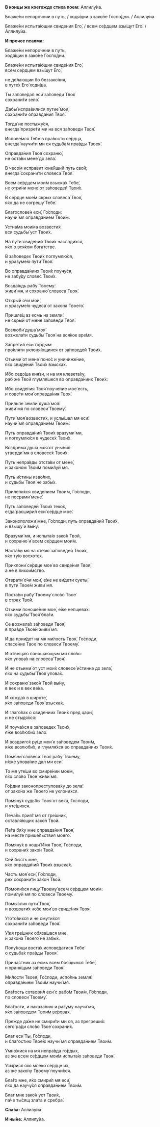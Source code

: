 **В концы же коегождо стиха поем:** Аллилу́иа.

Блаже́ни непоро́чнии в путь, / ходя́щии в зако́не Госпо́дни. / Аллилу́иа.

Блаже́ни испыта́ющии свидения Его́, / всем се́рдцем взы́щут Его́. / Аллилу́иа.

**И прочее псалма:**

Блаже́ни непоро́чнии в путь,  
ходя́щии в зако́не Госпо́дни.

Блаже́ни испыта́ющии свиде́ния Его́,  
всем се́рдцем взы́щут Его́,

не де́лающии бо беззако́ния,  
в путе́х Его́ ходи́ша.

Ты запове́дал еси́ за́поведи Твоя́  
сохрани́ти зело́.

Дабы́ испра́вилися путие́ мои́,  
сохрани́ти оправда́ния Твоя́.

Тогда́ не постыжу́ся,  
внегда́ призре́ти ми на вся за́поведи Твоя́.

Испове́мся Тебе́ в пра́вости се́рдца,  
внегда́ научи́ти ми ся судьба́м пра́вды Твоея́.

Оправда́ния Твоя́ сохраню́,  
не оста́ви мене́ до зела́.

В чесо́м испра́вит юне́йший путь свой;  
внегда́ сохрани́ти словеса́ Твоя́.

Всем се́рдцем мои́м взыска́х Тебе́,  
не отри́ни мене́ от за́поведей Твои́х.

В се́рдце мое́м скрых словеса́ Твоя́,  
я́ко да не согрешу́ Тебе́.

Благослове́н еси́, Го́споди:  
научи́ мя оправда́нием Твои́м.

Устна́ма мои́ма возвести́х  
вся судьбы́ уст Твои́х.

На пути́ свиде́ний Твои́х наслади́хся,  
я́ко о вся́ком бога́тстве.

В за́поведех Твои́х поглумлю́ся,  
и уразуме́ю пути́ Твоя́.

Во оправда́ниих Твои́х поучу́ся,  
не забу́ду слове́с Твои́х.

Возда́ждь рабу́ Твоему́:  
живи́ мя, и сохраню́ словеса́ Твоя́.

Откры́й о́чи мои́,  
и уразуме́ю чудеса́ от зако́на Твоего́.

Пришле́ц аз есмь на земли́:  
не скрый от мене́ за́поведи Твоя́.

Возлюби́ душа́ моя́  
возжела́ти судьбы́ Твоя́ на вся́кое вре́мя.

Запрети́л еси́ го́рдым:  
про́кляти уклоня́ющиися от за́поведей Твои́х.

Отьими́ от мене́ поно́с и уничиже́ние,  
я́ко свиде́ний Твои́х взыска́х.

И́бо седо́ша кня́зи, и на мя клевета́ху,  
раб же Твой глумля́шеся во оправда́ниих Твои́х:

И́бо свиде́ния Твоя́ поуче́ние мое́ есть,  
и сове́ти мои́ оправда́ния Твоя́.

Прильпе́ земли́ душа́ моя́:  
живи́ мя по словеси́ Твоему́.

Пути́ моя́ возвести́х, и услы́шал мя еси́:  
научи́ мя оправда́нием Твои́м:

Путь оправда́ний Твои́х вразуми́ ми,  
и поглумлю́ся в чудесе́х Твои́х.

Воздрема́ душа́ моя́ от уны́ния:  
утверди́ мя в словесе́х Твои́х.

Путь непра́вды отста́ви от мене́,  
и зако́ном Твои́м поми́луй мя.

Путь и́стины изво́лих,  
и судьбы́ Твоя́ не забы́х.

Прилепи́хся свиде́нием Твои́м, Го́споди,  
не посрами́ мене́.

Путь за́поведей Твои́х теко́х,  
егда́ расшири́л еси́ се́рдце мое́.

Законоположи́ мне, Го́споди, путь оправда́ний Твои́х,  
и взыщу́ и́ вы́ну:

Вразуми́ мя, и испыта́ю зако́н Твой,  
и сохраню́ и́ всем се́рдцем мои́м.

Наста́ви мя на стезю́ за́поведей Твои́х,  
я́ко ту́ю восхоте́х.

Приклони́ се́рдце мое́ во свиде́ния Твоя́,  
а не в лихои́мство.

Отврати́ о́чи мои́, е́же не ви́дети суеты́,  
в пути́ Твое́м живи́ мя.

Поста́ви рабу́ Твоему́ сло́во Твое́  
в страх Твой.

Отьими́ поноше́ние мое́, е́же непщева́х:  
я́ко судьбы́ Твоя́ бла́ги.

Се возжела́х за́поведи Твоя́,  
в пра́вде Твое́й живи́ мя.

И да прии́дет на мя ми́лость Твоя́, Го́споди,  
спасе́ние Твое́ по словеси́ Твоему́.

И отвеща́ю поноша́ющым ми сло́во:  
я́ко упова́х на словеса́ Твоя́.

И не отьими́ от уст мои́х словесе́ и́стинна до зела́,  
я́ко на судьбы́ Твоя́ упова́х.

И сохраню́ зако́н Твой вы́ну,  
в век и в век ве́ка.

И хожда́х в широте́,  
я́ко за́поведи Твоя́ взыска́х.

И глаго́лах о свиде́ниих Твои́х пред цари́,  
и не стыдя́хся:

И поуча́хся в за́поведех Твои́х,  
я́же возлюби́х зело́:

И воздвиго́х ру́це мои́ к за́поведем Твои́м,  
я́же возлюби́х, и глумля́хся во оправда́ниих Твои́х.

Помяни́ словеса́ Твоя́ рабу́ Твоему́,  
и́хже упова́ние дал ми еси́.

То мя уте́ши во смире́нии мое́м,  
я́ко сло́во Твое́ живи́ мя.

Го́рдии законопреступова́ху до зела́:  
от зако́на же Твоего́ не уклони́хся.

Помяну́х судьбы́ Твоя́ от ве́ка, Го́споди,  
и уте́шихся.

Печа́ль прия́т мя от гре́шник,  
оставля́ющих зако́н Твой.

Пе́та бя́ху мне оправда́ния Твоя́,  
на ме́сте прише́льствия моего́.

Помяну́х в нощи́ И́мя Твое́, Го́споди,  
и сохрани́х зако́н Твой.

Сей бысть мне,  
я́ко оправда́ний Твои́х взыска́х.

Часть моя́ еси́, Го́споди,  
рех сохрани́ти зако́н Твой.

Помоли́хся лицу́ Твоему́ всем се́рдцем мои́м:  
поми́луй мя по словеси́ Твоему́.

Помы́слих пути́ Твоя́,  
и возврати́х но́зе мои́ во свиде́ния Твоя́.

Угото́вихся и не смути́хся  
сохрани́ти за́поведи Твоя́.

У́жя гре́шник обяза́шася мне,  
и зако́на Твоего́ не забы́х.

Полу́нощи воста́х испове́датися Тебе́  
о судьба́х пра́вды Твоея́.

Прича́стник аз есмь всем боя́щымся Тебе́,  
и храня́щым за́поведи Твоя́.

Ми́лости Твоея́, Го́споди, испо́лнь земля́:  
оправда́нием Твои́м научи́ мя.

Бла́гость сотвори́л еси́ с рабо́м Твои́м, Го́споди,  
по словеси́ Твоему́.

Бла́гости, и наказа́нию и ра́зуму научи́ мя,  
я́ко за́поведем Твои́м ве́ровах.

Пре́жде да́же не смири́ти ми ся, аз прегреши́х:  
сего́ ра́ди сло́во Твое́ сохрани́х.

Благ еси́ Ты, Го́споди,  
и бла́гостию Твое́ю научи́ мя оправда́нием Твои́м.

Умно́жися на мя непра́вда го́рдых,  
аз же всем се́рдцем мои́м испыта́ю за́поведи Твоя́.

Усыри́ся я́ко млеко́ се́рдце их,  
аз же зако́ну Твоему́ поучи́хся.

Бла́го мне, я́ко смири́л мя еси́,  
я́ко да научу́ся оправда́нием Твои́м.

Благ мне зако́н уст Твои́х,  
па́че ты́сящ зла́та и сребра́.

**Сла́ва:** Аллилу́иа.

**И ны́не:** Аллилу́иа.
